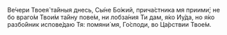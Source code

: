 Ве́чери Твоея́ та́йныя днесь, Сы́не Бо́жий, прича́стника мя приими́; не бо враго́м Твои́м та́йну пове́м, ни лобза́ния Ти дам, я́ко Иу́да, но я́ко разбо́йник испове́даю Тя: помяни́ мя, Го́споди, во Ца́рствии Твое́м.
